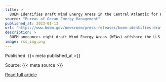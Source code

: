 ```yaml
---
title: >
  BOEM Identifies Draft Wind Energy Areas in the Central Atlantic for Public Review and Comment
source: "Bureau of Ocean Energy Management"
published_at: 2023-01-13
url: "https://www.boem.gov/newsroom/press-releases/boem-identifies-draft-wind-energy-areas-central-atlantic-public-review-and"
description: >
  BOEM announces eight draft Wind Energy Areas (WEAs) offshore the U.S. central Atlantic coast for public review and comment.
image: rss_img.png
---
```



  Published: {{< meta published_at >}}
  

  Source: {{< meta source >}}
  

  [Read full article]({{< meta url >}}){target='blank'}
  

